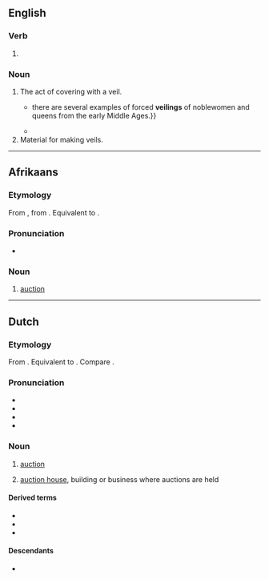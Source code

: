 ==English==

===Verb===
{{head|en|verb form}}

# {{present participle of|en|veil|nocat=1}}

===Noun===
{{en-noun|~}}

# The act of covering with a veil.
#* {{quote-book|en|year=2011|author=Gwen Seabourne|title=Imprisoning Medieval Women|passage={{...}} there are several examples of forced '''veilings''' of noblewomen and queens from the early Middle Ages.}}
#* {{quote-journal|en|date=2022-09-30|author=Mahsa Alimardani, Kendra Albert, Afsaneh Rigot|title=Big Tech Should Support the Iranian People, Not the Regime|journal={{w|The New York Times}}|url=https://www.nytimes.com/2022/09/30/opinion/tech-companies-iran.html|passage=Ms. Amini’s alleged crime was “improperly” wearing hijab, violating Iran’s law requiring mandatory '''veiling'''.}}
# Material for making veils.

----

==Afrikaans==

===Etymology===
From {{inh|af|nl|veiling}}, from {{inh|af|dum|veilinge}}. Equivalent to {{suffix|af|veil|ing}}.

===Pronunciation===
* {{IPA|af|/ˈfəi̯.ləŋ/}}

===Noun===
{{af-noun|s/e}}

# [[auction]]

----

==Dutch==
{{wikipedia|lang=nl}}

===Etymology===
From {{inh|nl|dum|veilinge}}. Equivalent to {{suffix|nl|veilen|ing}}. Compare {{cog|fy|feiling}}.

===Pronunciation===
* {{IPA|nl|/ˈvɛi̯.lɪŋ/}}
* {{audio|nl|Nl-veiling.ogg|Audio}}
* {{hyphenation|nl|vei|ling}}
* {{rhyme|nl|ɛi̯lɪŋ}}

===Noun===
{{nl-noun|f|-en|veilinkje}}

# [[auction]] {{q|concrete and abstract}}
#: {{syn|nl|venditie|vendu}}
# [[auction house]], building or business where auctions are held
#: {{syn|nl|venduhuis}}

====Derived terms====
* {{l|nl|bloemenveiling}}
* {{l|nl|veilinghuis}}
* {{l|nl|veilingsite}}

====Descendants====
* {{desc|af|veiling}}